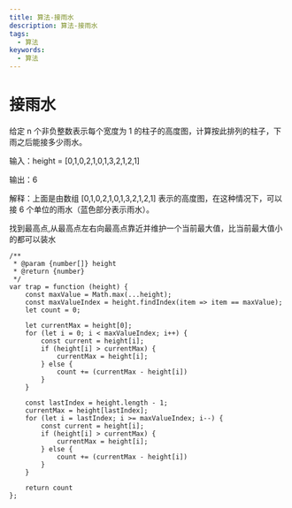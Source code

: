 ```yaml
---
title: 算法-接雨水
description: 算法-接雨水
tags:
  - 算法
keywords:
  - 算法
---
```


# 接雨水

给定 n 个非负整数表示每个宽度为 1 的柱子的高度图，计算按此排列的柱子，下雨之后能接多少雨水。

输入：height = [0,1,0,2,1,0,1,3,2,1,2,1]

输出：6

解释：上面是由数组 [0,1,0,2,1,0,1,3,2,1,2,1] 表示的高度图，在这种情况下，可以接 6 个单位的雨水（蓝色部分表示雨水）。 

找到最高点,从最高点左右向最高点靠近并维护一个当前最大值，比当前最大值小的都可以装水
```js:接雨水
/**
 * @param {number[]} height
 * @return {number}
 */
var trap = function (height) {
    const maxValue = Math.max(...height);
    const maxValueIndex = height.findIndex(item => item == maxValue);
    let count = 0;

    let currentMax = height[0];
    for (let i = 0; i < maxValueIndex; i++) {
        const current = height[i];
        if (height[i] > currentMax) {
            currentMax = height[i];
        } else {
            count += (currentMax - height[i])
        }
    }

    const lastIndex = height.length - 1;
    currentMax = height[lastIndex];
    for (let i = lastIndex; i >= maxValueIndex; i--) {
        const current = height[i];
        if (height[i] > currentMax) {
            currentMax = height[i];
        } else {
            count += (currentMax - height[i])
        }
    }

    return count
};
```